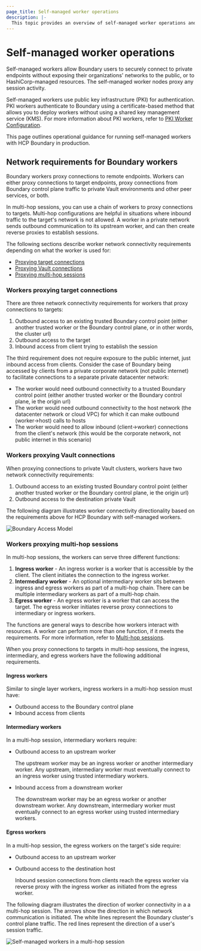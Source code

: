 ```yaml
---
page_title: Self-managed worker operations
description: |-
  This topic provides an overview of self-managed worker operations and network requirements
---
```


# Self-managed worker operations

Self-managed workers allow Boundary users to securely connect to private endpoints without exposing their organizations' networks to the public, or to HashiCorp-managed resources.
The self-managed worker nodes proxy any session activity.

Self-managed workers use public key infrastructure (PKI) for authentication.
PKI workers authenticate to Boundary using a certificate-based method that allows you to deploy workers without using a shared key management service (KMS).
For more information about PKI workers, refer to [PKI Worker Configuration](/boundary/docs/configuration/worker/pki-worker).

This page outlines operational guidance for running self-managed workers with HCP Boundary in production.

## Network requirements for Boundary workers

Boundary workers proxy connections to remote endpoints.
Workers can either proxy connections to target endpoints, proxy connections from Boundary control plane traffic to private Vault environments and other peer services, or both.

In multi-hop sessions, you can use a chain of workers to proxy connections to targets.
Multi-hop configurations are helpful in situations where inbound traffic to the target's network is not allowed.
A worker in a private network sends outbound communication to its upstream worker, and can then create reverse proxies to establish sessions.

The following sections describe worker network connectivity requirements depending on what the worker is used for:

- [Proxying target connections](#workers-proxying-target-connections)
- [Proxying Vault connections](#workers-proxying-vault-connections)
- [Proxying multi-hop sessions](#workers-proxying-multi-hop-sessions)

### Workers proxying target connections

There are three network connectivity requirements for workers that proxy connections to targets:

1. Outbound access to an existing trusted Boundary control point (either another trusted worker or the Boundary control plane, or in other words, the cluster url)
1. Outbound access to the target
1. Inbound access from client trying to establish the session

The third requirement does not require exposure to the public internet, just inbound access from clients.
Consider the case of Boundary being accessed by clients from a private corporate network (not public internet) to facilitate connections to a separate private datacenter network:

- The worker would need outbound connectivity to a trusted Boundary control point (either another trusted worker or the Boundary control plane, ie the origin url)
- The worker would need outbound connectivity to the host network (the datacenter network or cloud VPC) for which it can make outbound (worker->host) calls to hosts
- The worker would need to allow inbound (client->worker) connections from the client's network (this would be the corporate network, not public internet in this scenario)

### Workers proxying Vault connections

When proxying connections to private Vault clusters, workers have two network connectivity requirements:

1. Outbound access to an existing trusted Boundary control point (either another trusted worker or the Boundary control plane, ie the origin url)
1. Outbound access to the destination private Vault

The following diagram illustrates worker connectivity directionality based on the requirements above for HCP Boundary with self-managed workers.

![Boundary Access Model](/img/docs/boundary/direction-of-network-traffic.png)

### Workers proxying multi-hop sessions

In multi-hop sessions, the workers can serve three different functions:

1. **Ingress worker** - An ingress worker is a worker that is accessible by the client.
The client initiates the connection to the ingress worker.
1. **Intermediary worker** - An optional intermediary worker sits between ingress and egress workers as part of a multi-hop chain.
There can be multiple intermediary workers as part of a multi-hop chain.
1. **Egress worker** - An egress worker is a worker that can access the target.
The egress worker initiates reverse proxy connections to intermediary or ingress workers.

The functions are general ways to describe how workers interact with resources.
A worker can perform more than one function, if it meets the requirements.
For more information, refer to [Multi-hop sessions](/boundary/docs/concepts/workers#multi-hop-sessions-hcp-ent).

When you proxy connections to targets in multi-hop sessions, the ingress, intermediary, and egress workers have the following additional requirements.

#### Ingress workers

Similar to single layer workers, ingress workers in a multi-hop session must have:

- Outbound access to the Boundary control plane
- Inbound access from clients

#### Intermediary workers

In a multi-hop session, intermediary workers require:

- Outbound access to an upstream worker

   The upstream worker may be an ingress worker or another intermediary worker.
   Any upstream, intermediary worker must eventually connect to an ingress worker  using trusted intermediary workers.

- Inbound access from a downstream worker

   The downstream worker may be an egress worker or another downstream worker.
   Any downstream, intermediary worker must eventually connect to an egress worker using trusted intermediary workers.

#### Egress workers

In a multi-hop session, the egress workers on the target's side require:

- Outbound access to an upstream worker
- Outbound access to the destination host

   Inbound session connections from clients reach the egress worker via reverse proxy with the ingress worker as initiated from the egress worker.

The following diagram illustrates the direction of worker connectivity in a a multi-hop session.
The arrows show the direction in which network communication is initiated.
The white lines represent the Boundary cluster's control plane traffic.
The red lines represent the direction of a user's session traffic.

![Self-managed workers in a multi-hop session](/img/docs/boundary/boundary-network.png)
